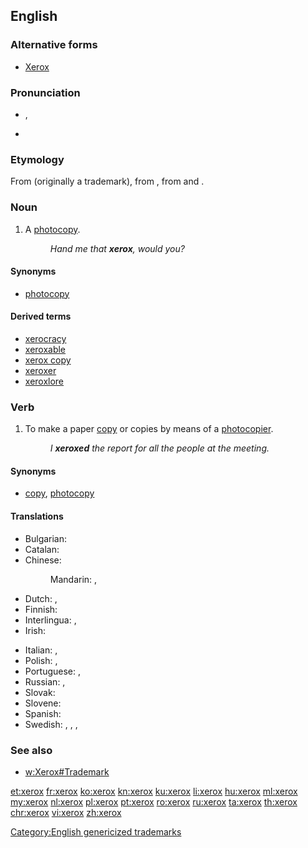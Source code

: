 {{also|Xerox}}
==English==

===Alternative forms===
* [[Xerox]]

===Pronunciation===
* {{a|UK}} {{IPA|/ˈzɛ.ɹɒks/}}, {{X-SAMPA|/"zE.r\Qks/}}
*: {{hyphenation|xe|rox}}
* {{a|US}} {{IPA|/ˈziː(ə)ɹ.ɑks/}}
*: {{hyphenation|xer|ox}}

===Etymology===
From {{term|Xerox||a photocopier}} (originally a trademark), from {{term|xerography}}, from {{etyl|grc|en}} {{term|ξηρός|tr=ksēros|sc=polytonic||dry|lang=grc}} and {{term|γραφή|tr=graphē|sc=polytonic||writing|lang=grc}}.

===Noun===
{{en-noun|es}}

# {{context|slang|North America|lang=en}} A [[photocopy]].
#: ''Hand me that '''xerox''', would you?''

====Synonyms====
* [[photocopy]]

====Derived terms====
* [[xerocracy]]
* [[xeroxable]]
* [[xerox copy]]
* [[xeroxer]]
* [[xeroxlore]]

===Verb===
{{en-verb|xerox|es}}

# {{context|slang|North America|lang=en}} To make a paper [[copy]] or copies by means of a [[photocopier]].
#: ''I '''xeroxed''' the report for all the people at the meeting.''

====Synonyms====
* {{sense|make a paper copy}} [[copy]], [[photocopy]]

====Translations====
{{trans-top|to make photocopies}}
* Bulgarian: {{t+|bg|копирам}}
* Catalan: {{t+|ca|fotocopiar}}
* Chinese:
*: Mandarin: {{t-|cmn|複印|sc=Hani}}, {{t-|cmn|复印|tr=fùyìn|sc=Hani}}
* Dutch: {{t|nl|fotokopiëren}}, {{t+|nl|kopiëren}}
* Finnish: {{t+|fi|kopioida}}
* Interlingua: {{t|ia|photocopiar}}, {{t|ia|xeroxar}}
* Irish: {{t-|ga|fótachóipeáil}}
{{trans-mid}}
* Italian: {{t+|it|fotocopiare}}, {{t-|it|xerocopiare}}
* Polish: {{t|pl|kserować}}, {{t|pl|skserować}}
* Portuguese: {{t-|pt|fotocopiar}}, {{t+|pt|xerocar}}
* Russian: {{t+|ru|ксерокопировать|tr=kserokopírovat'}}, {{t+|ru|фотокопировать|tr=fotokopírovat'}}
* Slovak: {{t-|sk|xeroxovať}}
* Slovene: {{t-|sl|fotokopirati}}
* Spanish: {{t+|es|fotocopiar}}
* Swedish: {{t+|sv|ranka}}, {{t+|sv|kopiera}}, {{t-|sv|fotokopiera}}, {{t-|sv|stencilera}}
{{trans-bottom}}

===See also===
* [[w:Xerox#Trademark]]

[[Category:English genericized trademarks]]

[[et:xerox]]
[[fr:xerox]]
[[ko:xerox]]
[[kn:xerox]]
[[ku:xerox]]
[[li:xerox]]
[[hu:xerox]]
[[ml:xerox]]
[[my:xerox]]
[[nl:xerox]]
[[pl:xerox]]
[[pt:xerox]]
[[ro:xerox]]
[[ru:xerox]]
[[ta:xerox]]
[[th:xerox]]
[[chr:xerox]]
[[vi:xerox]]
[[zh:xerox]]
